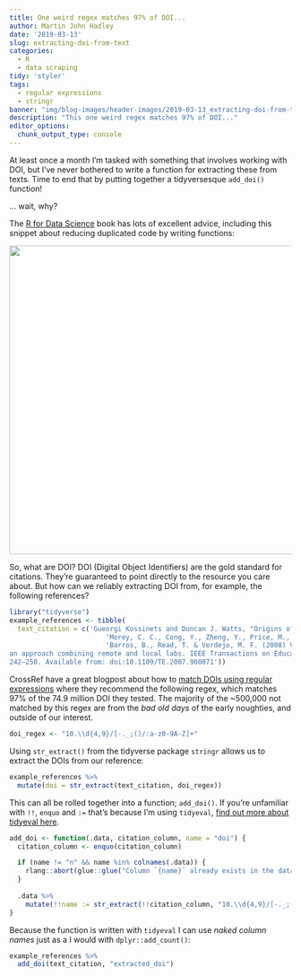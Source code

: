 ```yaml
---
title: One weird regex matches 97% of DOI...
author: Martin John Hadley
date: '2019-03-13'
slug: extracting-doi-from-text
categories:
  - R
  - data scraping
tidy: 'styler'
tags:
  - regular expressions
  - stringr
banner: "img/blog-images/header-images/2019-03-13_extracting-doi-from-text.png"
description: "This one weird regex matches 97% of DOI..."
editor_options: 
  chunk_output_type: console
---
```


At least once a month I'm tasked with something that involves working with DOI, but I've never bothered to write a function for extracting these from texts. Time to end that by putting together a tidyversesque `add_doi()` function! 

... wait, why?

The [R for Data Science](https://r4ds.had.co.nz/functions.html) book has lots of excellent advice, including this snippet about reducing duplicated code by writing functions: 

![](/blog/2019-03-13_extracting-doi-from-text_files/when-to-write-a-function.png){width=550px alt=""}

So, what are DOI? DOI (Digital Object Identifiers) are the gold standard for citations. They're guaranteed to point directly to the resource you care about. But how can we reliably extracting DOI from, for example, the following references?

```r
library("tidyverse")
example_references <- tibble(
  text_citation = c('Gueorgi Kossinets and Duncan J. Watts, "Origins of Homophily in an Evolving Social Network," American Journal of Sociology 115 (2009):414, accessed December 5, 2014, doi:10.1086/599247',
                        'Morey, C. C., Cong, Y., Zheng, Y., Price, M., & Morey, R. D. (2015). The color-sharing bonus: Roles of perceptual organization and attentive processes in visual working memory. Archives of Scientific Psychology, 3, 18–29. https://doi.org/10.1037/arc0000014',
                        'Barros, B., Read, T. & Verdejo, M. F. (2008) Virtual collaborative experimentation:
an approach combining remote and local labs. IEEE Transactions on Education. 51 (2),
242–250. Available from: doi:10.1109/TE.2007.908071'))
```

CrossRef have a great blogpost about how to [match DOIs using regular expressions](https://www.crossref.org/blog/dois-and-matching-regular-expressions/) where they recommend the following regex, which matches 97% of the 74.9 million DOI they tested. The majority of the ~500,000 not matched by this regex are from the *bad old days* of the early noughties, and outside of our interest.

```r
doi_regex <- "10.\\d{4,9}/[-._;()/:a-z0-9A-Z]+"
```

Using `str_extract()` from the tidyverse package `stringr` allows us to extract the DOIs from our reference:

```r
example_references %>%
  mutate(doi = str_extract(text_citation, doi_regex))
```

This can all be rolled together into a function; `add_doi()`. If you're unfamiliar with `!!`, `enquo` and `:=` that's because I'm using `tidyeval`, [find out more about tidyeval here](https://tidyeval.tidyverse.org/modifying-inputs.html). 

```r
add_doi <- function(.data, citation_column, name = "doi") {
  citation_column <- enquo(citation_column)

  if (name != "n" && name %in% colnames(.data)) {
    rlang::abort(glue::glue("Column `{name}` already exists in the data"))
  }
  
  .data %>%
    mutate(!!name := str_extract(!!citation_column, "10.\\d{4,9}/[-._;()/:a-z0-9A-Z]+"))
}
```

Because the function is written with `tidyeval` I can use *naked column names* just as a I would with `dplyr::add_count()`:

```r
example_references %>%
  add_doi(text_citation, "extracted_doi")
```

